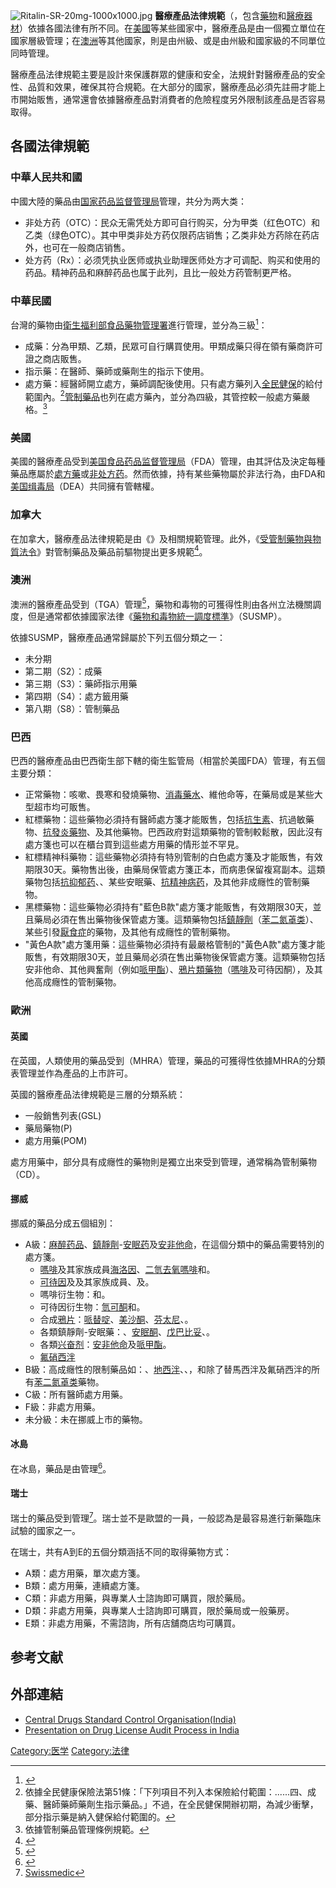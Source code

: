 [[File:Ritalin-SR-20mg-1000x1000.jpg|right]]
'''醫療產品法律規範'''（{{lang-en|Regulation of therapeutic goods}}，包含[[藥物|藥物]]和[[醫療器材|醫療器材]]）依據各國法律有所不同。在[[美國|美國]]等某些國家中，醫療產品是由一個獨立單位在國家層級管理；在[[澳洲|澳洲]]等其他國家，則是由州級、或是由州級和國家級的不同單位同時管理。

醫療產品法律規範主要是設計來保護群眾的健康和安全，法規針對醫療產品的安全性、品質和效果，確保其符合規範。在大部分的國家，醫療產品必須先註冊才能上市開始販售，通常還會依據醫療產品對消費者的危險程度另外限制該產品是否容易取得。

==各國法律規範==
===中華人民共和國===
中國大陸的藥品由[[国家药品监督管理局|国家药品监督管理局]]管理，共分为两大类：
*非处方药（OTC）：民众无需凭处方即可自行购买，分为甲类（红色OTC）和乙类（绿色OTC）。其中甲类非处方药仅限药店销售；乙类非处方药除在药店外，也可在一般商店销售。
*处方药（Rx）：必须凭执业医师或执业助理医师处方才可调配、购买和使用的药品。精神药品和麻醉药品也属于此列，且比一般处方药管制更严格。

===中華民國===
台灣的藥物由[[衛生福利部食品藥物管理署|衛生福利部食品藥物管理署]]進行管理，並分為三級<ref>{{Cite web|url=https://www.ntuh.gov.tw/phr/HealthEPaper/%E8%97%A5%E5%93%81%E5%88%86%E7%B4%9A.pdf|title=您知道藥品也有分級嗎？|accessdate=2017-12-20|author=楊蕙圓|date=|publisher=國立台灣大學醫學院附設醫院|archive-url=https://web.archive.org/web/20171002023314/https://www.ntuh.gov.tw/phr/HealthEPaper/%E8%97%A5%E5%93%81%E5%88%86%E7%B4%9A.pdf|archive-date=2017-10-02|dead-url=yes}}</ref>：
*成藥：分為甲類、乙類，民眾可自行購買使用。甲類成藥只得在領有藥商許可證之商店販售。
*指示藥：在醫師、藥師或藥劑生的指示下使用。
*處方藥：經醫師開立處方，藥師調配後使用。只有處方藥列入[[全民健保|全民健保]]的給付範圍內。<ref>依據全民健康保險法第51條：「下列項目不列入本保險給付範圍：......四、成藥、醫師藥師藥劑生指示藥品。」不過，在全民健保開辦初期，為減少衝擊，部分指示藥是納入健保給付範圍的。{{Cite news|url=https://www.nhi.gov.tw/Content_List.aspx?n=49485DDB31F5CB17&topn=874605F03B8FDFBA|title=逐步取消指示用藥健保給付|author=衛生福利部中央健康保險署|date=2005-11-09|work=|accessdate=2017-12-20}}</ref>[[管制藥品|管制藥品]]也列在處方藥內，並分為四級，其管控較一般處方藥嚴格。<ref>依據管制藥品管理條例規範。</ref>

===美國===
美國的醫療產品受到[[美国食品药品监督管理局|美国食品药品监督管理局]]（FDA）管理，由其評估及決定每種藥品應屬於[[處方藥|處方藥]]或[[非处方药|非处方药]]。然而依據{{link-en|管制藥物法案|Controlled Substances Act}}，持有某些藥物屬於非法行為，由FDA和[[美国缉毒局|美国缉毒局]]（DEA）共同擁有管轄權。

===加拿大===
在加拿大，醫療產品法律規範是由《{{link-en|食品與藥物法令|Food and Drug Act}}》及相關規範管理。此外，《[[受管制藥物與物質法令|受管制藥物與物質法令]]》對管制藥品及藥品前驅物提出更多規範<ref name="HealthCanadaFacts">{{cite book |url=http://www.hc-sc.gc.ca/dhp-mps/index-eng.php |title=Health Canada: Drugs and Health Products |publisher=Health Canada |accessdate=2017-01-09 |language=en |year=2000 |isbn=0-662-29208-1 |location=Ottawa, Ontario |archive-date=2017-07-28 |archive-url=https://web.archive.org/web/20170728015537/http://www.hc-sc.gc.ca/dhp-mps/index-eng.php |dead-url=no }}</ref>。

===澳洲===
澳洲的醫療產品受到{{link-en|醫療產品管理局|Therapeutic Goods Administration}}（TGA）管理<ref>{{Cite web |url=http://www.tga.gov.au/ |title=TGA - Therapeutic Goods Administration<!-- Bot generated title --> |accessdate=2020-09-20 |archive-date=2020-02-27 |archive-url=https://web.archive.org/web/20200227071515/https://www.tga.gov.au/ |dead-url=no }}</ref>，藥物和毒物的可獲得性則由各州立法機關調度，但是通常都依據國家法律《[[藥物和毒物統一調度標準|藥物和毒物統一調度標準]]》（SUSMP）。

依據SUSMP，醫療產品通常歸屬於下列五個分類之一：
*未分期
*第二期（S2）：成藥
*第三期（S3）：藥師指示用藥
*第四期（S4）：處方籤用藥
*第八期（S8）：管制藥品

===巴西===
巴西的醫療產品由巴西衛生部下轄的衛生監管局（相當於美國FDA）管理，有五個主要分類：

*正常藥物：咳嗽、畏寒和發燒藥物、[[消毒藥水|消毒藥水]]、維他命等，在藥局或是某些大型超市均可販售。
*紅標藥物：這些藥物必須持有醫師處方箋才能販售，包括[[抗生素|抗生素]]、抗過敏藥物、[[抗炎性|抗發炎藥物]]、及其他藥物。巴西政府對這類藥物的管制較鬆散，因此沒有處方箋也可以在櫃台買到這些處方用藥的情形並不罕見。
*紅標精神科藥物：這些藥物必須持有特別管制的白色處方箋及{{link-en|複寫副本|Carbon copy}}才能販售，有效期限30天。藥物售出後，由藥局保管處方箋正本，而病患保留複寫副本。這類藥物包括[[抗抑郁药|抗抑郁药]]、{{link-en| 抗癲癇藥物 |anti-convulsant}}、某些安眠藥、[[抗精神病药|抗精神病药]]，及其他非成癮性的管制藥物。
*黑標藥物：這些藥物必須持有"藍色B款"處方箋才能販售，有效期限30天，並且藥局必須在售出藥物後保管處方箋。這類藥物包括[[鎮靜劑|鎮靜劑]]（[[苯二氮䓬类|苯二氮䓬类]]）、某些引發[[厭食症|厭食症]]的藥物，及其他有成癮性的管制藥物。
*"黃色A款"處方箋用藥：這些藥物必須持有最嚴格管制的"黃色A款"處方箋才能販售，有效期限30天，並且藥局必須在售出藥物後保管處方箋。這類藥物包括安非他命、其他興奮劑（例如[[哌甲酯|哌甲酯]]）、[[鴉片類藥物|鴉片類藥物]]（[[嗎啡|嗎啡]]及可待因酮），及其他高成癮性的管制藥物。

===歐洲===
====英國====
在英國，人類使用的藥品受到{{link-en|藥品及健康照護產品管理局|Medicines and Healthcare products Regulatory Agency}}（MHRA）管理，藥品的可獲得性依據MHRA的分類表管理並作為產品的上市許可。

英國的醫療產品法律規範是三層的分類系統：
*一般銷售列表(GSL)
*藥局藥物(P)
*處方用藥(POM)

處方用藥中，部分具有成癮性的藥物則是獨立出來受到{{link-en|濫用藥物法案(1971)|Misuse of Drugs Act 1971}}管理，通常稱為管制藥物（CD）。

====挪威====
挪威的藥品分成五個組別：

*A級：[[麻醉药品|麻醉药品]]、[[鎮靜劑|鎮靜劑]]-[[安眠药|安眠药]]及[[安非他命|安非他命]]，在這個分類中的藥品需要特別的處方箋。
**[[嗎啡|嗎啡]]及其家族成員[[海洛因|海洛因]]、[[二氫去氧嗎啡|二氫去氧嗎啡]]和{{link-en|尼可嗎啡|nicomorphine}}。
**[[可待因|可待因]]及及其家族成員{{link-en|二氫可待因|dihydrocodeine}}、{{link-en|乙基嗎啡|ethylmorphine}}及{{link-en|尼可待因|nicocodeine}}。
**嗎啡衍生物：{{link-en|氫嗎啡酮|hydromorphone}}和{{link-en|羥嗎啡酮|oxymorphone}}。
**可待因衍生物：[[氫可酮|氫可酮]]和{{link-en|可待因酮|oxycodone}}。
**合成[[鴉片|鴉片]]：[[哌替啶|哌替啶]]、[[美沙酮|美沙酮]]、[[芬太尼|芬太尼]]、{{link-en|左啡諾|levorphanol}}。
**各類鎮靜劑-安眠藥：{{link-en|替馬西泮|temazepam}}、[[安眠酮|安眠酮]]、[[戊巴比妥|戊巴比妥]]、{{link-en|司可巴比妥|secobarbital}}。
**各類[[兴奋剂|兴奋剂]]：[[安非他命|安非他命]]及[[哌甲酯|哌甲酯]]。
**[[氟硝西泮|氟硝西泮]]
*B級：高成癮性的限制藥品如：{{link-en|泰諾|co-codamol}}、[[地西泮|地西泮]]、{{link-en|硝西泮|nitrazepam}}、{{link-en|芬特明|phentermine}}，和除了替馬西泮及氟硝西泮的所有[[苯二氮䓬类|苯二氮䓬类]]藥物。
*C級：所有醫師處方用藥。
*F級：非處方用藥。
*未分級：未在挪威上市的藥物。

====冰島====
在冰島，藥品是由{{link-en|冰島藥物管理局|Icelandic Medicines Control Agency}}管理<ref>{{Cite web |url=http://www.imca.is/ |title=Icelandic Medicines Control Agency |access-date=2017-01-16 |archive-url=https://web.archive.org/web/20111003224256/http://www.imca.is/ |archive-date=2011-10-03 |dead-url=yes }}</ref>。

====瑞士====
瑞士的藥品受到{{link-en|瑞士藥品|SwissMedic}}管理<ref>[http://www.swissmedic.ch/?lang=2&lang_old=2 Swissmedic<!-- Bot generated title -->]</ref>。瑞士並不是歐盟的一員，一般認為是最容易進行新藥臨床試驗的國家之一。

在瑞士，共有A到E的五個分類涵括不同的取得藥物方式：
*A類：處方用藥，單次處方箋。
*B類：處方用藥，連續處方箋。
*C類：非處方用藥，與專業人士諮詢即可購買，限於藥局。
*D類：非處方用藥，與專業人士諮詢即可購買，限於藥局或一般藥房。
*E類：非處方用藥，不需諮詢，所有店舖商店均可購買。

== 参考文献 ==
{{Reflist|30em}}

==外部連結==
*[https://web.archive.org/web/20080410124748/http://www.cdsco.nic.in/ Central Drugs Standard Control Organisation(India) ]
*[https://web.archive.org/web/20081019024756/http://www.ubio.in/diagnostics/drug-license-audit-in-india-things-to-remember/ Presentation on Drug License Audit Process in India]
[[Category:医学|Category:医学]]
[[Category:法律|Category:法律]]